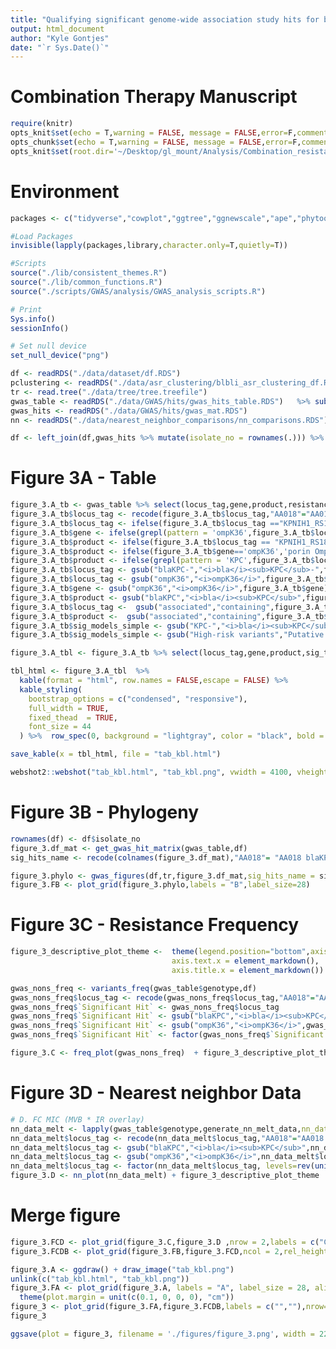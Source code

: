 ```yaml
---
title: "Qualifying significant genome-wide association study hits for beta-lactam/beta-lactamase inhibitor resistance"
output: html_document
author: "Kyle Gontjes"
date: "`r Sys.Date()`"
---
```


# Combination Therapy Manuscript

```r
require(knitr)
opts_knit$set(echo = T,warning = FALSE, message = FALSE,error=F,comment=NA)
opts_chunk$set(echo = T,warning = FALSE, message = FALSE,error=F,comment=NA)
opts_knit$set(root.dir='~/Desktop/gl_mount/Analysis/Combination_resistance/pre-intro-blbli-resistance-ms/')
```

# Environment
```r
packages <- c("tidyverse","cowplot","ggtree","ggnewscale","ape","phytools","phyloAMR","gridExtra",'ggtext')

#Load Packages
invisible(lapply(packages,library,character.only=T,quietly=T))

#Scripts
source("./lib/consistent_themes.R")
source("./lib/common_functions.R") 
source("./scripts/GWAS/analysis/GWAS_analysis_scripts.R")

# Print
Sys.info()
sessionInfo() 

# Set null device
set_null_device("png")
```
 

```r
df <- readRDS("./data/dataset/df.RDS")
pclustering <- readRDS("./data/asr_clustering/blbli_asr_clustering_df.RDS")
tr <- read.tree("./data/tree/tree.treefile")
gwas_table <- readRDS("./data/GWAS/hits/gwas_hits_table.RDS")   %>% subset(nn_qc == "Pass")
gwas_hits <- readRDS("./data/GWAS/hits/gwas_mat.RDS")
nn <- readRDS("./data/nearest_neighbor_comparisons/nn_comparisons.RDS")

df <- left_join(df,gwas_hits %>% mutate(isolate_no = rownames(.))) %>% left_join(.,pclustering)
```

# Figure 3A - Table
```r
figure_3.A_tb <- gwas_table %>% select(locus_tag,gene,product,resistance_category,sig_tests,sig_models_simple,sig_phenotypes,explanatory_qc)
figure_3.A_tb$locus_tag <- recode(figure_3.A_tb$locus_tag,"AA018"="AA018 blaKPC-containing plasmid","AA552"="AA552 blaKPC-containing plasmid","OmpK36_loop3_insertion"="Loop 3 insertion in ompK36","OmpK36GD"="GD loop 3 insertion in ompK36",'OmpK36_c25t' = 'C25T SNP in ompK36','OmpK36_truncation_kleborate'='Truncation of ompK36',"KPNIH1_RS18665" = "PFAV in ompK36")
figure_3.A_tb$locus_tag <- ifelse(figure_3.A_tb$locus_tag =="KPNIH1_RS18665","ompK36 PFAV",figure_3.A_tb$locus_tag)
figure_3.A_tb$gene <- ifelse(grepl(pattern = 'ompK36',figure_3.A_tb$locus_tag) | figure_3.A_tb$locus_tag =='KPNIH1_RS18665',"ompK36",figure_3.A_tb$gene) %>% {ifelse(is.na(.),"",.)}
figure_3.A_tb$product <- ifelse(figure_3.A_tb$locus_tag == "KPNIH1_RS18100","MdtA/MuxA family multidrug efflux RND <br>transporter periplasmic adaptor subunit",figure_3.A_tb$product)
figure_3.A_tb$product <- ifelse(figure_3.A_tb$gene=='ompK36','porin OmpC',figure_3.A_tb$product)
figure_3.A_tb$product <- ifelse(grepl(pattern = 'KPC',figure_3.A_tb$locus_tag),"blaKPC-associated plasmid cluster",figure_3.A_tb$product)
figure_3.A_tb$locus_tag <- gsub("blaKPC-","<i>bla</i><sub>KPC</sub>-",figure_3.A_tb$locus_tag)
figure_3.A_tb$locus_tag <- gsub("ompK36","<i>ompK36</i>",figure_3.A_tb$locus_tag) 
figure_3.A_tb$gene <- gsub("ompK36","<i>ompK36</i>",figure_3.A_tb$gene) 
figure_3.A_tb$product <- gsub("blaKPC","<i>bla</i><sub>KPC</sub>",figure_3.A_tb$product) 
figure_3.A_tb$locus_tag <-  gsub("associated","containing",figure_3.A_tb$locus_tag)
figure_3.A_tb$product <-  gsub("associated","containing",figure_3.A_tb$product)
figure_3.A_tb$sig_models_simple <- gsub("KPC-","<i>bla</i><sub>KPC</sub>-",figure_3.A_tb$sig_models_simple) %>% gsub("associated","containing",.)
figure_3.A_tb$sig_models_simple <- gsub("High-risk variants","Putative function-altering variants",figure_3.A_tb$sig_models_simple)

figure_3.A_tbl <- figure_3.A_tb %>% select(locus_tag,gene,product,sig_tests,sig_models_simple,sig_phenotypes,explanatory_qc) %>% `colnames<-`(c('Significant hit','Gene', 'Product','Significant tests','Significant models', 'Phenotypes',"Explanatory genotype")) 

tbl_html <- figure_3.A_tbl  %>%
  kable(format = "html", row.names = FALSE,escape = FALSE) %>%
  kable_styling(
    bootstrap_options = c("condensed", "responsive"),
    full_width = TRUE,
    fixed_thead  = TRUE,
    font_size = 44
  ) %>%  row_spec(0, background = "lightgray", color = "black", bold = TRUE)  %>% row_spec(1:8, background = "white") 

save_kable(x = tbl_html, file = "tab_kbl.html")

webshot2::webshot("tab_kbl.html", "tab_kbl.png", vwidth = 4100, vheight = 700) 
```

# Figure 3B - Phylogeny 
```r
rownames(df) <- df$isolate_no
figure_3.df_mat <- get_gwas_hit_matrix(gwas_table,df) 
sig_hits_name <- recode(colnames(figure_3.df_mat),"AA018"= "AA018 blaKPC-containing plasmid","AA552"="AA552 blaKPC-containing plasmid","OmpK36_loop3_insertion"="Loop 3 insertion in ompK36","OmpK36GD"="GD loop 3 insertion in ompK36",'OmpK36_c25t' = 'C25T SNP in ompK36','OmpK36_truncation_kleborate'='Truncation of ompK36',"KPNIH1_RS18665_3.2" = "PFAV in ompK36")

figure_3.phylo <- gwas_figures(df,tr,figure_3.df_mat,sig_hits_name = sig_hits_name %>% gsub("_1|_2|_1.2|_2.2|_3|_3.2","",.)) + ylim(NA,600)  
figure_3.FB <- plot_grid(figure_3.phylo,labels = "B",label_size=28)  
``` 
  
# Figure 3C - Resistance Frequency
```r
figure_3_descriptive_plot_theme <-  theme(legend.position="bottom",axis.text = element_markdown(size=18,colour = "black"),axis.title = element_markdown(size=20,colour = "black"),legend.title = element_text(size=22,colour = "black"),legend.text = element_text(size=20,colour = "black"),legend.title.align=0.5 ,legend.key.size = unit(0.75, "cm"),legend.key.width = unit(0.75, "cm"),
                                    axis.text.x = element_markdown(),
                                    axis.title.x = element_markdown()) 

gwas_nons_freq <- variants_freq(gwas_table$genotype,df)  
gwas_nons_freq$locus_tag <- recode(gwas_nons_freq$locus_tag,"AA018"="AA018 blaKPC-containing plasmid","AA552"="AA552 blaKPC-containing plasmid","OmpK36_loop3_insertion"="Loop 3 insertion in ompK36","OmpK36GD"="GD loop 3 insertion in ompK36",'OmpK36_c25t' = 'C25T SNP in ompK36','OmpK36_truncation_kleborate'='Truncation of ompK36',"KPNIH1_RS18665" = "PFAV in ompK36")
gwas_nons_freq$`Significant Hit` <- gwas_nons_freq$locus_tag
gwas_nons_freq$`Significant Hit` <- gsub("blaKPC","<i>bla</i><sub>KPC</sub>",gwas_nons_freq$`Significant Hit`)
gwas_nons_freq$`Significant Hit` <- gsub("ompK36","<i>ompK36</i>",gwas_nons_freq$`Significant Hit`)
gwas_nons_freq$`Significant Hit` <- factor(gwas_nons_freq$`Significant Hit`, levels=rev(unique(figure_3.A_tb$locus_tag)))  

figure_3.C <- freq_plot(gwas_nons_freq)  + figure_3_descriptive_plot_theme
```

# Figure 3D - Nearest neighbor Data
```r
# D. FC MIC (MVB * IR overlay) 
nn_data_melt <- lapply(gwas_table$genotype,generate_nn_melt_data,nn_data=nn) %>% do.call(rbind,.)
nn_data_melt$locus_tag <- recode(nn_data_melt$locus_tag,"AA018"="AA018 blaKPC-containing plasmid","AA552"="AA552 blaKPC-containing plasmid","OmpK36_loop3_insertion"="Loop 3 insertion in ompK36","OmpK36GD"="GD loop 3 insertion in ompK36",'OmpK36_c25t' = 'C25T SNP in ompK36','OmpK36_truncation_kleborate'='Truncation of ompK36',"KPNIH1_RS18665" = "PFAV in ompK36")
nn_data_melt$locus_tag <- gsub("blaKPC","<i>bla</i><sub>KPC</sub>",nn_data_melt$locus_tag)
nn_data_melt$locus_tag <- gsub("ompK36","<i>ompK36</i>",nn_data_melt$locus_tag)  
nn_data_melt$locus_tag <- factor(nn_data_melt$locus_tag, levels=rev(unique(figure_3.A_tb$locus_tag)))   
figure_3.D <- nn_plot(nn_data_melt) + figure_3_descriptive_plot_theme
```

# Merge figure
```r
figure_3.FCD <- plot_grid(figure_3.C,figure_3.D ,nrow = 2,labels = c("C","D"),label_size = 28,align = "hv",label_x = -0.02)
figure_3.FCDB <- plot_grid(figure_3.FB,figure_3.FCD,ncol = 2,rel_heights = c(1,1),rel_widths = c(1,0.625)) 
```

```r
figure_3.A <- ggdraw() + draw_image("tab_kbl.png")
unlink(c("tab_kbl.html", "tab_kbl.png"))
figure_3.FA <- plot_grid(figure_3.A, labels = "A", label_size = 28, align = "hv", rel_widths = c(1)) +
  theme(plot.margin = unit(c(0.1, 0, 0, 0), "cm"))
figure_3 <- plot_grid(figure_3.FA,figure_3.FCDB,labels = c("",""),nrow=2,label_size = 28, rel_heights = c(0.3,1))   
figure_3
```

```r
ggsave(plot = figure_3, filename = './figures/figure_3.png', width = 22, height = 16, limitsize=FALSE, bg='white', dpi=900)
```